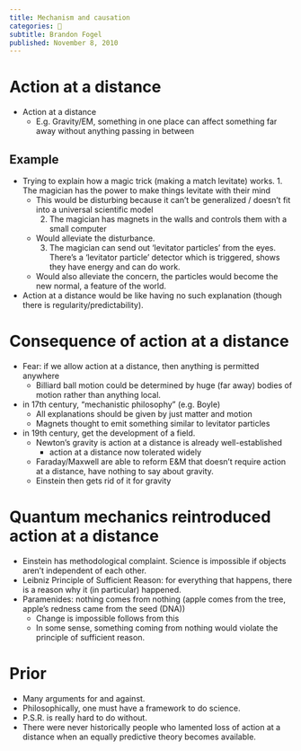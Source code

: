 ```yaml
---
title: Mechanism and causation
categories: 🔴
subtitle: Brandon Fogel
published: November 8, 2010
---
```


# Action at a distance
- Action at a distance
  - E.g. Gravity/EM, something in one place can affect something far away 
    without anything passing in between

## Example
  -  Trying to explain how a magic trick (making a match levitate) works.
    1. The magician has the power to make things levitate with their mind
      - This would be disturbing because it can't be generalized / doesn't fit 
        into a universal scientific model
    2. The magician has magnets in the walls and controls them with a small 
       computer
      - Would alleviate the disturbance.
    3. The magician can send out 'levitator particles' from the eyes. There's a 
       'levitator particle' detector which is triggered, shows they have energy 
       and can do work.
      - Would also alleviate the concern, the particles would become the new 
        normal, a feature of the world.
  - Action at a distance would be like having no such explanation (though there 
    is regularity/predictability).

# Consequence of action at a distance
- Fear: if we allow action at a distance, then anything is permitted anywhere
  - Billiard ball motion could be determined by huge (far away) bodies of motion 
    rather than anything local.
- in 17th century, "mechanistic philosophy" (e.g. Boyle)
  - All explanations should be given by just matter and motion
  - Magnets thought to emit something similar to levitator particles
- in 19th century, get the development of a field.
  - Newton's gravity is action at a distance is already well-established
    - action at a distance now tolerated widely
  - Faraday/Maxwell are able to reform E&M that doesn't require action at a 
    distance, have nothing to say about gravity.
  - Einstein then gets rid of it for gravity
  
# Quantum mechanics reintroduced action at a distance
- Einstein has methodological complaint. Science is impossible if objects aren't 
  independent of each other.
- Leibniz Principle of Sufficient Reason: for everything that happens, there is 
  a reason why it (in particular) happened.
- Paramenides: nothing comes from nothing (apple comes from the tree, apple's 
  redness came from the seed (DNA))
    - Change is impossible follows from this
    - In some sense, something coming from nothing would violate the principle 
      of sufficient reason.

# Prior
- Many arguments for and against.
- Philosophically, one must have a framework to do science.
- P.S.R. is really hard to do without.
- There were never historically people who lamented loss of action at a distance when an equally predictive theory becomes available.
